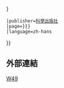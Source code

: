 {{cite book
 |chapter-url={{{chapter-url|}}}
 |chapter={{{chapter|}}}
 |url={{{url|http://zgdwz.lifescience.com.cn/animal/f/cn.html?juance_cns=W49&p=1}}}
 |title=《中国动物志》
 |volume=无脊椎动物 第49卷 甲壳动物亚门 十足目 梭子蟹科
 |access-date={{{access-date|{{{accessdate|2021-01-05 }}}}}}
 |publisher=[[科學出版社]]
 |page={{{page|{{{pages|}}}}}}
 |language=zh-hans
}}
<noinclude>
==外部連結==
[[Category:中国动物志|W49]]
</noinclude>